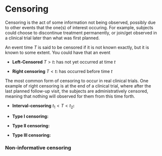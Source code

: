 # Censoring

Censoring is the act of some information not being observed, possibly due to other events that the one(s) of interest occuring. For example, subjects could choose to discontinue treatment permanently, or join/get observed in a clinical trial later than what was first planned.

An event time $T$ is said to be censored if it is not known exactly, but it is known to some extent. You could have that an event

-   **Left-Censored** $T > t$**:** has not yet occurred at time $t$

-   **Right censoring** $T < t$**:** has occurred before time $t$

The most common form of censoring to occur in real clinical trials. One example of right censoring is at the end of a clinical trial, where after the last planned follow-up visit, the subjects are administratively censored, meaning that nothing will observed for them from this time forth.

-   **Interval-censoring** $t_1 < T < t_2$**:**

-   **Type I censoring:**

-   **Type II censoring:**

-   **Type III censoring:**

### Non-informative censoring